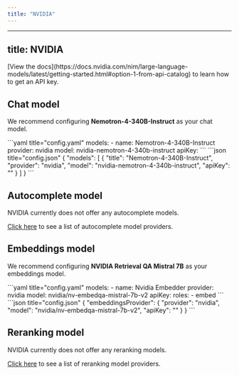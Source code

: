 ```yaml
---
title: "NVIDIA"
---
```


---

## title: NVIDIA

<Info>
  [View the
  docs](https://docs.nvidia.com/nim/large-language-models/latest/getting-started.html#option-1-from-api-catalog)
  to learn how to get an API key.
</Info>

## Chat model

We recommend configuring **Nemotron-4-340B-Instruct** as your chat model.

<Tabs>
  <Tab title="YAML">
  ```yaml title="config.yaml"
  models:
    - name: Nemotron-4-340B-Instruct
      provider: nvidia
      model: nvidia-nemotron-4-340b-instruct
      apiKey: <YOUR_NVIDIA_API_KEY>
  ```
  </Tab>
  <Tab title="JSON">
  ```json title="config.json"
  {
    "models": [
      {
        "title": "Nemotron-4-340B-Instruct",
        "provider": "nvidia",
        "model": "nvidia-nemotron-4-340b-instruct",
        "apiKey": "<YOUR_NVIDIA_API_KEY>"
      }
    ]
  }
  ```
  </Tab>
</Tabs>

## Autocomplete model

NVIDIA currently does not offer any autocomplete models.

[Click here](../../model-roles/autocomplete.md) to see a list of autocomplete model providers.

## Embeddings model

We recommend configuring **NVIDIA Retrieval QA Mistral 7B** as your embeddings model.

<Tabs>
  <Tab title="YAML">
  ```yaml title="config.yaml"
  models:
    - name: Nvidia Embedder
      provider: nvidia
      model: nvidia/nv-embedqa-mistral-7b-v2
      apiKey: <YOUR_NVIDIA_API_KEY>
      roles:
        - embed
  ```
  </Tab>
  <Tab title="JSON">
  ```json title="config.json"
  {
    "embeddingsProvider": {
      "provider": "nvidia",
      "model": "nvidia/nv-embedqa-mistral-7b-v2",
      "apiKey": "<YOUR_NVIDIA_API_KEY>"
    }
  }
  ```
  </Tab>
</Tabs>

## Reranking model

NVIDIA currently does not offer any reranking models.

[Click here](../../model-roles/reranking.mdx) to see a list of reranking model providers.
